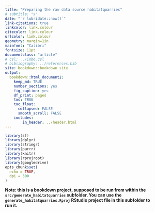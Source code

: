 ```yaml
---
title: "Preparing the raw data source habitatquarries"
# subtitle: "x"
date: "`r lubridate::now()`"
link-citations: true
linkcolor: link.colour
citecolor: link.colour
urlcolor: link.colour
geometry: margin=1in
mainfont: "Calibri"
fontsize: 11pt
documentclass: "article"
# csl: ../inbo.csl
# bibliography: ../references.bib
site: bookdown::bookdown_site
output:
  bookdown::html_document2:
    keep_md: TRUE
    number_sections: yes
    fig_caption: yes
    df_print: paged
    toc: TRUE
    toc_float:
      collapsed: FALSE
      smooth_scroll: FALSE
    includes:
        in_header: ../header.html
---
```


```r
library(sf)
library(dplyr)
library(stringr)
library(purrr)
library(knitr)
library(rprojroot)
library(googledrive)
opts_chunk$set(
  echo = TRUE,
  dpi = 300
)
```

**Note: this is a bookdown project, supposed to be run from within the `src/generate_habitatquarries` subfolder. You can use the `generate_habitatquarries.Rproj` RStudio project file in this subfolder to run it.**






